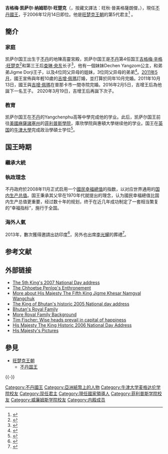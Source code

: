 {{Infobox royalty
| name = 吉格梅·凯萨尔·纳姆耶尔·旺楚克<br />Jigme Khesar Namgyel Wangchuck
| title           ={{BHU}}國王陛下<br>''HM'' The King of Bhutan
| image          = King_Jigme_Khesar_Namgyel_Wangchuck_(edit).jpg|220px
| caption = 不丹皇室官方照片
| reign          = 2006年12月14日-至今（{{age in years and days|2006|12|14|age=no}}）
| coronation     = 2008年11月6日
| predecessor    = [[吉格梅·辛格·旺楚克|吉格梅·辛格·旺楚克]]
| successor      = [[吉格梅·納姆耶爾·旺楚克|吉格梅·納姆耶爾·旺楚克]]<ref>{{Cite web |url=http://www.rspnbhutan.org/news-and-events/news/631-celebrating-the-royal-birth-of-his-royal-highness-the-gyalsey.html |title=Rspnbhutan |access-date=2016-02-23 |archive-url=https://web.archive.org/web/20160302151852/http://www.rspnbhutan.org/news-and-events/news/631-celebrating-the-royal-birth-of-his-royal-highness-the-gyalsey.html |archive-date=2016-03-02 |deadurl=yes |language=en }}</ref>
| suc-type       = 王儲
| spouse         = [[吉增·佩瑪|吉增·佩瑪]]
| issue          = [[吉格梅·納姆耶爾·旺楚克|吉格梅·納姆耶爾·旺楚克]]<ref>{{cite web|url=http://www.rspnbhutan.org/news-and-events/news/631-celebrating-the-royal-birth-of-his-royal-highness-the-gyalsey.html|title=Celebrating the Royal Birth of His Royal Highness the Gyalsey!|publisher=Rspnbhutan|archiveurl=https://web.archive.org/web/20160302151852/http://www.rspnbhutan.org/news-and-events/news/631-celebrating-the-royal-birth-of-his-royal-highness-the-gyalsey.html|archivedate=2016-03-02|language=en|accessdate=2019-10-17|dead-url=yes}}</ref><br>吉格梅·乌颜·旺楚克
| house          = [[旺楚克王朝|旺楚克王朝]]
| father         = [[吉格梅·辛格·旺楚克|吉格梅·辛格·旺楚克]]
| mother         =雅熙·查琳·央东
| birth_date = {{birth date and age|1980|2|21}}
| birth_place = {{BHU}}[[廷布|廷布]]<ref name="I was born in Nepal: HM the King of Bhutan">{{cite web |title=I was born in Nepal: HM the King of Bhutan |url=http://www.telegraphnepal.com/headline/2010-04-30/i-was-born-in-nepal:-hm-the-king-of-bhutan |accessdate=8 May 2016 |archive-url=https://web.archive.org/web/20160602115751/http://www.telegraphnepal.com/headline/2010-04-30/i-was-born-in-nepal%3A-hm-the-king-of-bhutan |archive-date=2016-06-02 |deadurl=yes |language=en }}</ref><ref name="Bhutanese king keen to visit Nepal">{{cite web|title=Bhutanese king keen to visit Nepal|url=http://admin.myrepublica.com/society/story/22840/bhutanese-king-keen-to-visit-nepal.html|website=My Republica|publisher=Nepal Republic Media Pvt. Ltd.|accessdate=2017-06-04|archiveurl=https://archive.today/20170604212258/http://admin.myrepublica.com/society/story/22840/bhutanese-king-keen-to-visit-nepal.html|archivedate=2017-06-04|deadurl=yes|language=en-gb|date=2015-06-16}}</ref>
| full name = 吉格梅·凱薩爾·納姆耶爾·旺楚克<br>Jigme Khesar Namgyal Wangchuck
| date of death  =
| place of death =
| place of burial=
| signature   = Jigme Khesar Namgyel Wangchuck signature.svg
|}}
{{Bhutan's royal family}}
'''吉格梅·凯萨尔·纳姆耶尔·旺楚克'''（{{dz|d=འཇིགས་མེད་གེ་སར་རྣམ་རྒྱལ་དབང་ཕྱུག|w='Jigs-med Ge-sar rNam-rgyal dBang-phyug<ref name="gov-legacy">{{cite web|url=http://www.bhutan2008.bt/dz/node/529|accessdate=2008-11-06|title=A Legacy of Two Kings|publisher=Bhutan Department of Information Technology|archiveurl=https://web.archive.org/web/20120327104628/http://www.bhutan2008.bt/dz/node/529|archivedate=2012-03-27|language=en|dead-url=yes}}</ref>|t=Jigme Khesar Namgyel Wangchuck}}，按藏文譯法：旺秋·晉美格薩朗傑，{{bd|1980年|2月21日|catIdx=W}}），現任[[不丹國王|不丹國王]]，于2006年12月14日即位。他是[[旺楚克王朝|旺楚克王朝]]的第5代君主<ref>{{cite news|last=Das|first=Biswajyoti|title=Bhutan's new king committed to democracy|work=[[The_Washington_Post|The Washington Post]]|date=2006-12-18|url=https://www.washingtonpost.com/wp-dyn/content/article/2006/12/18/AR2006121800040.html|accessdate=2008-11-06|language=en|archive-date=2020-06-28|archive-url=https://web.archive.org/web/20200628162442/https://www.washingtonpost.com/wp-dyn/content/article/2006/12/18/AR2006121800040.html|dead-url=no}}</ref> 。

== 簡介 ==
=== 家庭 ===
凯萨尔国王出生于[[不丹|不丹]]的地陳高靈宮殿，凯萨尔国王是[[不丹|不丹]]第4任国王[[吉格梅·辛格·旺楚克|吉格梅·辛格·旺楚克]]<ref>{{cite web|url=https://www.researchgate.net/profile/Lham_Dorji/publication/262373968_WANGCHUCK_DYNASTY_100_Years_of_Enlightened_Monarchy_in_Bhutan/links/0deec5376bf6ebc25e000000.pdf|title=WANGCHUCK DYNASTY. 100 Years of Enlightened Monarchy in Bhutan. Lham Dorji|language=en|accessdate=2019-10-17|archive-date=2018-07-05|archive-url=https://web.archive.org/web/20180705233018/https://www.researchgate.net/profile/Lham_Dorji/publication/262373968_WANGCHUCK_DYNASTY_100_Years_of_Enlightened_Monarchy_in_Bhutan/links/0deec5376bf6ebc25e000000.pdf|dead-url=no}}</ref>和第三王后[[查琳·央东|查琳·央东]]长子<ref>{{cite web|url=http://members.iinet.net.au/~royalty/states/asia/bhutan.html|title=Genealogy|language=en|access-date=2019-10-17|archive-url=https://web.archive.org/web/20170328204251/http://members.iinet.net.au/~royalty/states/asia/bhutan.html|archive-date=2017-03-28|dead-url=yes}}</ref>，他有一個妹妹Dechen Yangzom公主，和弟弟Jigme Dorji王子，以及4位同父异母的姐妹，3位同父异母的弟弟<ref name=bbc>{{cite news|url=http://news.bbc.co.uk/2/hi/south_asia/7700907.stm|last=Lawson|first=Alistair|publisher=[[BBC_News|BBC News]]|title=Profile: Jigme Khesar Namgyel Wangchuck|date=2008-11-04|language=en|accessdate=2019-10-17|archive-date=2019-10-27|archive-url=https://web.archive.org/web/20191027094900/http://news.bbc.co.uk/2/hi/south_asia/7700907.stm|dead-url=no}}</ref>。[[2011年5月|2011年5月]]，國王宣佈與年輕10歲的[[吉增·佩瑪|吉增·佩瑪]]訂婚，並打算於同年10月完婚。2011年10月13日，國王與[[吉增·佩瑪|吉增·佩瑪]]在普那卡市一間寺院完婚。2016年2月5日，吉增王后為他誕下一名王子。
2020年3月19日，吉增王后再誕下次子。

=== 教育 ===
凯萨尔国王在[[不丹|不丹]]的Yangchenphu高等中學完成他的学业。此后，凯萨尔国王前往[[美國|美國]][[麻薩諸塞州|麻薩諸塞州]]的[[菲利普斯學院|菲利普斯學院]]，庫欣學院與惠頓大學继续他的学业。国王在[[英国|英国]]的[[牛津大學|牛津大學]]完成政治學碩士学位<ref>{{Cite web |url=http://www.raonline.ch/pages/bt/pol/bt_polpenlop01.html |title=His Royal Highness Crown Prince Dasho Jigme Khesar Namgyal Wangchuck |accessdate=2008-03-27 |archive-date=2008-04-30 |archive-url=https://web.archive.org/web/20080430102351/http://www.raonline.ch/pages/bt/pol/bt_polpenlop01.html |dead-url=no }}</ref>。

== 国王時期 ==
=== 繼承大統 ===
=== 執政理念 ===
不丹政府於2008年11月正式启用一个[[國民幸福總值|國民幸福總值]]的指数，以对应世界通用的[[国内生产总值|国内生产总值]]。国王秉承其父早在1970年代就提出的理念，认为國民幸福總值比国内生产总值更重要，经过数十年的规划，终于在近几年成功制定了一套相当繁复的“幸福指标”，施行于全国。
=== 海外人氣 ===
2013年，數次獲得邀請出訪印度<ref>{{cite web|title=Republic Day: Bhutan King chief guest at 26th Jan parade|work=The Economic Times|date=2013-01-26|url=http://articles.economictimes.indiatimes.com/2013-01-26/news/36564065_1_jigme-khesar-namgyel-wangchuck-republic-day-celebrations-chief-guest|accessdate=2014-11-02|language=en|archive-date=2016-03-05|archive-url=https://web.archive.org/web/20160305074537/http://articles.economictimes.indiatimes.com/2013-01-26/news/36564065_1_jigme-khesar-namgyel-wangchuck-republic-day-celebrations-chief-guest|dead-url=no}}</ref>，另外也出席[[李光耀|李光耀]]的葬禮<ref>{{cite news|url=http://www.straitstimes.com/singapore/bhutan-queens-facebook-post-on-national-flag-at-half-mast-on-sunday-to-mark-mr-lee-kuan|agency=The Straits Times|date=2015-03-30|title=Bhutan Queen's Facebook post on national flag at half-mast on Sunday to mark Mr Lee Kuan Yew's funeral|accessdate=2019-10-18|language=en|archive-date=2020-08-20|archive-url=https://web.archive.org/web/20200820193025/http://www.straitstimes.com/singapore/bhutan-queens-facebook-post-on-national-flag-at-half-mast-on-sunday-to-mark-mr-lee-kuan|dead-url=no}}</ref>。

== 参考文献 ==
{{Reflist}}

== 外部链接 ==
* [https://web.archive.org/web/20080905202331/http://2008.bhutan-360.com/2007/12/19/national-day-address-2007/ The 5th King's 2007 National Day address]
* [https://web.archive.org/web/20081014195453/http://www.keystobhutan.com/bhutan/bhutan_king_penlop.php The Chhoetse Penlop's Enthronement]
* [https://web.archive.org/web/20070607234917/http://www.bhutanmajestictravel.com/bhutan-100-years-of-monarchy/ More about His Majesty The Fifth King Jigme Khesar Namgyal Wangchuk]
* [https://web.archive.org/web/20080213023237/http://www.keystobhutan.com/bhutan/bhutan_king_speech.php The King of Bhutan's historic 2005 National day address]
* [http://www.raonline.ch/pages/bt/visin/bt_royalfam07.html Bhutan's Royal Family]{{Wayback|url=http://www.raonline.ch/pages/bt/visin/bt_royalfam07.html |date=20110927084306 }}
* [https://web.archive.org/web/20020811171019/http://www.bhutannewsonline.com/monarchy.html More Royal Family Background]
* [https://web.archive.org/web/20081013142603/http://www.theaustralian.news.com.au/story/0,20867,20983056-7583,00.html Tim Fischer: Wise heads prevail in capital of happiness]
* [http://bhutan2008.blogspot.com/search/label/National%20Day%20Celebration%20of%20Bhutan His Majesty The King Historic 2006 National Day Address] {{Wayback|url=http://bhutan2008.blogspot.com/search/label/National%20Day%20Celebration%20of%20Bhutan |date=20210701000014 }}
* [http://bhutan2008.blogspot.com/2007/05/picture-of-his-majesty-jigme-khesar.html His Majesty's Pictures] {{Wayback|url=http://bhutan2008.blogspot.com/2007/05/picture-of-his-majesty-jigme-khesar.html |date=20201109043615 }}

== 參見 ==
{{Portal box|人物}}
* [[旺楚克王朝|旺楚克王朝]]
** [[不丹国王|不丹国王]]

{{-}}
{{start box}}
{{s-hou|[[旺楚克王朝|旺楚克王朝]]|1980年|2月21日||}}
{{s-before|[[吉格梅·辛格·旺楚克|吉格梅·辛格·旺楚克]]}}
{{s-title|[[不丹國王|不丹國王]]|2006年—}}
{{s-inc}}
{{end box}}
{{不丹國王}}
{{Current sovereigns}}

{{Authority control}}

{{DEFAULTSORT:Wangchuck, Jigme Khesar Namgyel}}
[[Category:不丹國王|Category:不丹國王]]
[[Category:亞洲紙幣上的人物|Category:亞洲紙幣上的人物]]
[[Category:牛津大学麦格达伦学院校友|Category:牛津大学麦格达伦学院校友]]
[[Category:现任君主|Category:现任君主]]
[[Category:現任國家領導人|Category:現任國家領導人]]
[[Category:菲利普斯学院校友|Category:菲利普斯学院校友]]
[[Category:威廉姆斯学院校友|Category:威廉姆斯学院校友]]
[[Category:内殿成员|Category:内殿成员]]